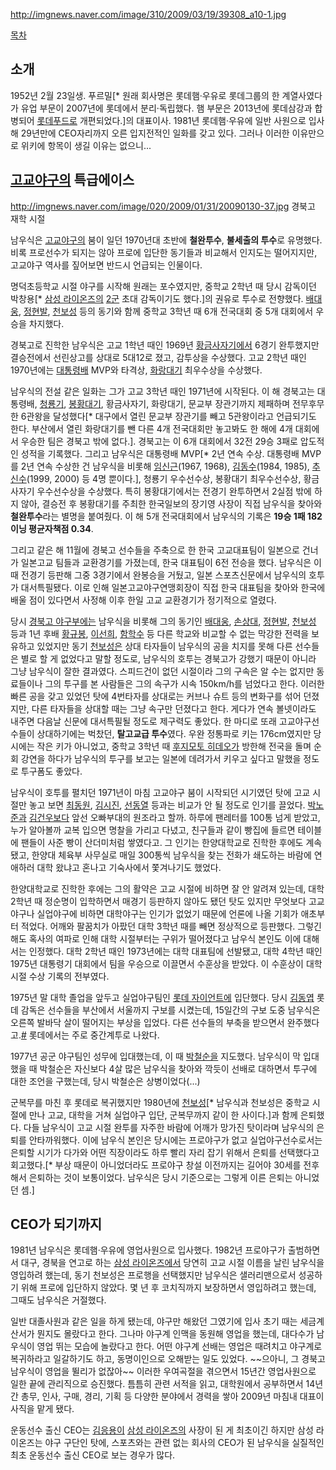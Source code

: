 http://imgnews.naver.com/image/310/2009/03/19/39308_a10-1.jpg

[[목차]]
== 소개 ==
1952년 2월 23일생. 푸르밀[* 원래 회사명은 롯데햄·우유로 롯데그룹의 한 계열사였다가 유업 부문이 2007년에 롯데에서 분리·독립했다. 햄 부문은 2013년에 롯데삼강과 합병되어 [[롯데푸드]]로 개편되었다.]의 대표이사. 1981년 롯데햄·우유에 일반 사원으로 입사해 29년만에 CEO자리까지 오른 입지전적인 일화를 갖고 있다. 그러나 이러한 이유만으로 위키에 항목이 생길 이유는 없으니...

== [[고교야구]]의 특급에이스 ==
http://imgnews.naver.com/image/020/2009/01/31/20090130-37.jpg
경북고 재학 시절

남우식은 [[고교야구]]의 붐이 일던 1970년대 초반에 '''철완투수''', '''불세출의 투수'''로 유명했다. 비록 프로선수가 되지는 않아 프로에 입단한 동기들과 비교해서 인지도는 떨어지지만, 고교야구 역사를 짚어보면 반드시 언급되는 인물이다.

명덕초등학교 시절 야구를 시작해 원래는 포수였지만, 중학교 2학년 때 당시 감독이던 박창용[* [[삼성 라이온즈]]의 [[삼성 라이온즈/2군|2군]] 초대 감독이기도 했다.]의 권유로 투수로 전향했다. [[배대웅]], [[정현발]], [[천보성]] 등의 동기와 함께 중학교 3학년 때 6개 전국대회 중 5개 대회에서 우승을 차지했다.

경북고로 진학한 남우식은 고교 1학년 때인 1969년 [[황금사자기 전국고교야구대회|황금사자기]]에서 6경기 완투했지만 결승전에서 선린상고를 상대로 5대12로 졌고, 감투상을 수상했다. 고교 2학년 때인 1970년에는 [[대통령배 전국고교야구대회|대통령배]] MVP와 타격상, [[화랑대기 전국고교야구대회|화랑대기]] 최우수상을 수상했다.

남우식의 전설 같은 일화는 그가 고교 3학년 때인 1971년에 시작된다. 이 해 경북고는 대통령배, [[청룡기 전국고교야구 선수권대회|청룡기]], [[봉황대기 전국고교야구대회|봉황대기]], 황금사자기, 화랑대기, 문교부 장관기까지 제패하며 전무후무한 6관왕을 달성했다[* 대구에서 열린 문교부 장관기를 빼고 5관왕이라고 언급되기도 한다. 부산에서 열린 화랑대기를 뺀 다른 4개 전국대회만 놓고봐도 한 해에 4개 대회에서 우승한 팀은 경북고 밖에 없다.]. 경북고는 이 6개 대회에서 32전 29승 3패로 압도적인 성적을 기록했다. 그리고 남우식은 대통령배 MVP[* 2년 연속 수상. 대통령배 MVP를 2년 연속 수상한 건 남우식을 비롯해 [[임신근]](1967, 1968), [[김동수(야구선수)|김동수]](1984, 1985), [[추신수]](1999, 2000) 등 4명 뿐이다.], 청룡기 우수선수상, 봉황대기 최우수선수상, 황금사자기 우수선수상을 수상했다. 특히 봉황대기에서는 전경기 완투하면서 2실점 밖에 하지 않아, 결승전 후 봉황대기를 주최한 한국일보의 장기영 사장이 직접 남우식을 찾아와 '''철완투수'''라는 별명을 붙여줬다. 이 해 5개 전국대회에서 남우식의 기록은 '''19승 1패 182이닝 평균자책점 0.34'''.

그리고 같은 해 11월에 경북고 선수들을 주축으로 한 한국 고교대표팀이 일본으로 건너가 일본고교 팀들과 교환경기를 가졌는데, 한국 대표팀이 6전 전승을 했다. 남우식은 이 때 전경기 등판해 그중 3경기에서 완봉승을 거뒀고, 일본 스포츠신문에서 남우식의 호투가 대서특필됐다. 이로 인해 일본고교야구연맹회장이 직접 한국 대표팀을 찾아와 한국에 배울 점이 있다면서 사정해 이후 한일 고교 교환경기가 정기적으로 열렸다.

당시 [[경북고등학교 야구부|경북고 야구부]]에는 남우식을 비롯해 그의 동기인 [[배대웅]], [[손상대]], [[정현발]], [[천보성]] 등과 1년 후배 [[황규봉]], [[이선희#s-2|이선희]], [[함학수]] 등 다른 학교와 비교할 수 없는 막강한 전력을 보유하고 있었지만 동기 [[천보성]]은 상대 타자들이 남우식의 공을 치지를 못해 다른 선수들은 별로 할 게 없었다고 말할 정도로, 남우식의 호투는 경북고가 강했기 때문이 아니라 그냥 남우식이 잘한 결과였다. 스피드건이 없던 시절이라 그의 구속은 알 수는 없지만 동료들이나 그의 투구를 본 사람들은 그의 속구가 시속 150km/h를 넘었다고 한다. 이러한 빠른 공을 갖고 있었던 탓에 4번타자를 상대로는 커브나 슈트 등의 변화구를 섞어 던졌지만, 다른 타자들을 상대할 때는 그냥 속구만 던졌다고 한다. 게다가 연속 볼넷이라도 내주면 다음날 신문에 대서특필될 정도로 제구력도 좋았다. 한 마디로 또래 고교야구선수들이 상대하기에는 벅찼던, '''탈고교급 투수'''였다. 우완 정통파로 키는 176cm였지만 당시에는 작은 키가 아니었고, 중학교 3학년 때 [[후지모토 히데오]]가 방한해 전국을 돌며 순회 강연을 하다가 남우식의 투구를 보고는 일본에 데려가서 키우고 싶다고 말했을 정도로 투구폼도 좋았다.

남우식이 호투를 펼치던 1971년이 마침 고교야구 붐이 시작되던 시기였던 탓에 고교 시절만 놓고 보면 [[최동원]], [[김시진]], [[선동열]] 등과는 비교가 안 될 정도로 인기를 끌었다. [[박노준]]과 [[김건우]]보다 앞선 오빠부대의 원조라고 할까. 하루에 팬레터를 100통 넘게 받았고, 누가 알아볼까 교복 입으면 명찰을 가리고 다녔고, 친구들과 같이 빵집에 들르면 테이블에 팬들이 사준 빵이 산더미처럼 쌓였다고. 그 인기는 한양대학교로 진학한 후에도 계속됐고, 한양대 체육부 사무실로 매일 300통씩 남우식을 찾는 전화가 쇄도하는 바람에 연애하러 대학 왔냐고 혼나고 기숙사에서 쫓겨나기도 했었다.

한양대학교로 진학한 후에는 그의 활약은 고교 시절에 비하면 잘 안 알려져 있는데, 대학 2학년 때 정순명이 입학하면서 매경기 등판하지 않아도 됐던 탓도 있지만 무엇보다 고교야구나 실업야구에 비하면 대학야구는 인기가 없었기 때문에 언론에 나올 기회가 애초부터 적었다. 어깨와 팔꿈치가 아팠던 대학 3학년 때를 빼면 정상적으로 등판했다. 그렇긴 해도 혹사의 여파로 인해 대학 시절부터는 구위가 떨어졌다고 남우식 본인도 이에 대해서는 인정했다. 대학 2학년 때인 1973년에는 대학 대표팀에 선발됐고, 대학 4학년 때인 1975년 대통령기 대회에서 팀을 우승으로 이끌면서 수훈상을 받았다. 이 수훈상이 대학 시절 수상 기록의 전부였다.

1975년 말 대학 졸업을 앞두고 실업야구팀인 [[롯데 자이언트]]에 입단했다. 당시 [[김동엽]] 롯데 감독은 선수들을 부산에서 서울까지 구보를 시켰는데, 15일간의 구보 도중 남우식은 오른쪽 발바닥 살이 떨어지는 부상을 입었다. 다른 선수들의 부축을 받으면서 완주했다고.[http://newslibrary.naver.com/viewer/index.nhn?articleId=1975123000329206019&editNo=2&printCount=1&publishDate=1975-12-30&officeId=00032&pageNo=6&printNo=9311&publishType=00020 #] 롯데에서는 주로 중간계투로 나왔다.

1977년 공군 야구팀인 성무에 입대했는데, 이 때 [[박철순]]을 지도했다. 남우식이 막 입대했을 때 박철순은 자신보다 4살 많은 남우식을 찾아와 깍듯이 선배로 대하면서 투구에 대한 조언을 구했는데, 당시 박철순은 상병이었다(...)

군복무를 마친 후 롯데로 복귀했지만 1980년에 [[천보성]][* 남우식과 천보성은 중학교 시절에 만나 고교, 대학을 거쳐 실업야구 입단, 군복무까지 같이 한 사이다.]과 함께 은퇴했다. 다들 남우식이 고교 시절 완투를 자주한 바람에 어깨가 망가진 탓이라며 남우식의 은퇴를 안타까워했다. 이에 남우식 본인은 당시에는 프로야구가 없고 실업야구선수로서는 은퇴할 시기가 다가와 어떤 직장이라도 하루 빨리 자리 잡기 위해서 은퇴를 선택했다고 회고했다.[* 부상 때문이 아니었더라도 프로야구 창설 이전까지는 길어야 30세를 전후해서 은퇴하는 것이 보통이었다. 남우식은 당시 기준으로는 그렇게 이른 은퇴는 아니었던 셈.]

== CEO가 되기까지 ==
1981년 남우식은 롯데햄·우유에 영업사원으로 입사했다. 1982년 프로야구가 출범하면서 대구, 경북을 연고로 하는 [[삼성 라이온즈]]에서 당연히 고교 시절 이름을 날린 남우식을 영입하려 했는데, 동기 천보성은 프로행을 선택했지만 남우식은 샐러리맨으로서 성공하기 위해 프로에 입단하지 않았다. 몇 년 후 코치직까지 보장하면서 영입하려고 했는데, 그때도 남우식은 거절했다.

일반 대졸사원과 같은 일을 하게 됐는데, 야구만 해왔던 그였기에 입사 초기 때는 세금계산서가 뭔지도 몰랐다고 한다. 그나마 야구계 인맥을 동원해 영업을 했는데, 대다수가 남우식이 영업 뛰는 모습에 놀랐다고 한다. 어떤 야구계 선배는 영업은 때려치고 야구계로 복귀하라고 일갈하기도 하고, 동명이인으로 오해받는 일도 있었다. ~~으아니, 그 경북고 남우식이 영업을 뛸리가 없잖아~~ 이러한 우여곡절을 겪으면서 15년간 영업사원으로 일한 끝에 관리직으로 승진했다. 틈틈히 관련 서적을 읽고, 대학원에서 공부하면서 14년간 총무, 인사, 구매, 경리, 기획 등 다양한 분야에서 경력을 쌓아 2009년 마침내 대표이사직을 맡게 됐다.

운동선수 출신 CEO는 [[김응용]]이 [[삼성 라이온즈]]의 사장이 된 게 최초이긴 하지만 삼성 라이온즈는 야구 구단인 탓에, 스포츠와는 관련 없는 회사의 CEO가 된 남우식을 실질적인 최초 운동선수 출신 CEO로 보는 경우가 많다.
